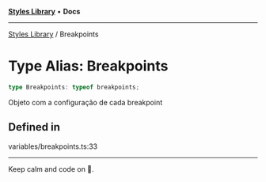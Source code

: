 
<Meta title="Libs/Styles/type-aliases/Breakpoints" />



[**Styles Library**](/?path=/docs/libs-styles-overview--page) • **Docs**

***

[Styles Library](/?path=/docs/libs-styles-overview--page) / Breakpoints

# Type Alias: Breakpoints

```ts
type Breakpoints: typeof breakpoints;
```

Objeto com a configuração de cada breakpoint

## Defined in

variables/breakpoints.ts:33


***

Keep calm and code on 🤘.